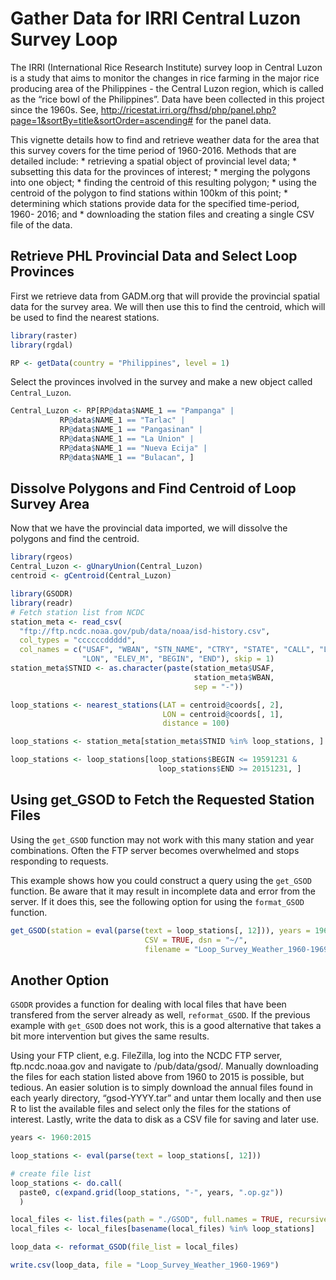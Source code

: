 <!--
%\VignetteEngine{knitr::knitr}
%\VignetteIndexEntry{GSODR - Finding and fetching stations for Central Luzon}
%\VignetteEncoding{UTF-8}
-->
# Gather Data for IRRI Central Luzon Survey Loop

The IRRI (International Rice Research Institute) survey loop in Central Luzon
is a study that aims to monitor the changes in rice farming in the major rice
producing area of the Philippines - the Central Luzon region, which is called as
the "rice bowl of the Philippines". Data have been collected in this project
since the 1960s. See, <http://ricestat.irri.org/fhsd/php/panel.php?page=1&sortBy=title&sortOrder=ascending#>
for the panel data.

This vignette details how to find and retrieve weather data for the area that
this survey covers for the time period of 1960-2016. Methods that are detailed
include: 
  * retrieving a spatial object of provincial level data;
  * subsetting this data for the provinces of interest;
  * merging the polygons into one object;
  * finding the centroid of this resulting polygon;
  * using the centroid of the polygon to find stations within 100km of this
  point;
  * determining which stations provide data for the specified time-period, 1960-
  2016; and 
  * downloading the station files and creating a single CSV file of the data.

## Retrieve PHL Provincial Data and Select Loop Provinces
First we retrieve data from GADM.org that will provide the provincial spatial
data for the survey area. We will then use this to find the centroid, which will
be used to find the nearest stations.
```r
library(raster)
library(rgdal)

RP <- getData(country = "Philippines", level = 1)

```
Select the provinces involved in the survey and make a new object called
`Central_Luzon`.

```R

Central_Luzon <- RP[RP@data$NAME_1 == "Pampanga" | 
           RP@data$NAME_1 == "Tarlac" |
           RP@data$NAME_1 == "Pangasinan" |
           RP@data$NAME_1 == "La Union" |
           RP@data$NAME_1 == "Nueva Ecija" |
           RP@data$NAME_1 == "Bulacan", ]

```

## Dissolve Polygons and Find Centroid of Loop Survey Area
Now that we have the provincial data imported, we will dissolve the polygons and
find the centroid.

```r
library(rgeos)
Central_Luzon <- gUnaryUnion(Central_Luzon)
centroid <- gCentroid(Central_Luzon)
```

```r
library(GSODR)
library(readr)
# Fetch station list from NCDC
station_meta <- read_csv(
  "ftp://ftp.ncdc.noaa.gov/pub/data/noaa/isd-history.csv",
  col_types = "ccccccddddd",
  col_names = c("USAF", "WBAN", "STN_NAME", "CTRY", "STATE", "CALL", "LAT",
                "LON", "ELEV_M", "BEGIN", "END"), skip = 1)
station_meta$STNID <- as.character(paste(station_meta$USAF,
                                         station_meta$WBAN,
                                         sep = "-"))

loop_stations <- nearest_stations(LAT = centroid@coords[, 2],
                                  LON = centroid@coords[, 1], 
                                  distance = 100)

loop_stations <- station_meta[station_meta$STNID %in% loop_stations, ]

loop_stations <- loop_stations[loop_stations$BEGIN <= 19591231 &
                                 loop_stations$END >= 20151231, ]

```

## Using get_GSOD to Fetch the Requested Station Files
Using the `get_GSOD` function may not work with this many station and year
combinations. Often the FTP server becomes overwhelmed and stops responding
to requests.

This example shows how you could construct a query using the `get_GSOD`
function. Be aware that it may result in incomplete data and error from the
server. If it does this, see the following option for using the `format_GSOD`
function.

```r
get_GSOD(station = eval(parse(text = loop_stations[, 12])), years = 1960:2015,
                              CSV = TRUE, dsn = "~/",
                              filename = "Loop_Survey_Weather_1960-1969")

```

## Another Option
`GSODR` provides a function for dealing with local files that have been
transfered from the server already as well, `reformat_GSOD`. If the previous
example with `get_GSOD` does not work, this is a good alternative that takes a
bit more intervention but gives the same results.

Using your FTP client, e.g. FileZilla, log into the NCDC FTP server,
ftp.ncdc.noaa.gov and navigate to /pub/data/gsod/. Manually downloading the
files for each station listed above from 1960 to 2015 is possible, but tedious.
An easier solution is to simply download the annual files found in each yearly
directory, "gsod-YYYY.tar" and untar them locally and then use R to
list the available files and select only the files for the stations of interest.
Lastly, write the data to disk as a CSV file for saving and later use.

```r
years <- 1960:2015

loop_stations <- eval(parse(text = loop_stations[, 12]))

# create file list
loop_stations <- do.call(
  paste0, c(expand.grid(loop_stations, "-", years, ".op.gz"))
  )

local_files <- list.files(path = "./GSOD", full.names = TRUE, recursive = TRUE)
local_files <- local_files[basename(local_files) %in% loop_stations]

loop_data <- reformat_GSOD(file_list = local_files)

write.csv(loop_data, file = "Loop_Survey_Weather_1960-1969")
```


